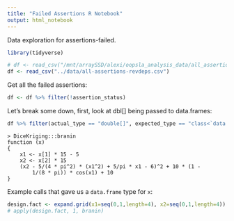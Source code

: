 ```yaml
---
title: "Failed Assertions R Notebook"
output: html_notebook
---
```


Data exploration for assertions-failed.

```r
library(tidyverse)
```

```r
# df <- read_csv("/mnt/arraySSD/alexi/oopsla_analysis_data/all_assertions.csv")
df <- read_csv("../data/all-assertions-revdeps.csv")
```

Get all the failed assertions:

```r
df <- df %>% filter(!assertion_status)
```

Let's break some down, first, look at dbl[] being passed to data.frames:


```r
df %>% filter(actual_type == "double[]", expected_type == "class<`data.frame`>") %>% unique
```

```
> DiceKriging:::branin
function (x) 
{
    x1 <- x[1] * 15 - 5
    x2 <- x[2] * 15
    (x2 - 5/(4 * pi^2) * (x1^2) + 5/pi * x1 - 6)^2 + 10 * (1 - 
        1/(8 * pi)) * cos(x1) + 10
}
```

Example calls that gave us a `data.frame` type for `x`:

```r
design.fact <- expand.grid(x1=seq(0,1,length=4), x2=seq(0,1,length=4))
# apply(design.fact, 1, branin)
```

```r

```


